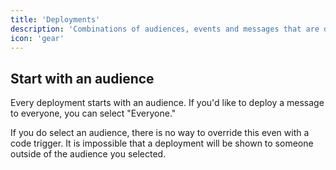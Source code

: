 ```yaml
---
title: 'Deployments'
description: 'Combinations of audiences, events and messages that are deployed to your app.'
icon: 'gear'
---
```


## Start with an audience

Every deployment starts with an audience. If you'd like to deploy a message to everyone, you can select "Everyone." 

If you do select an audience, there is no way to override this even with a code trigger. It is impossible that a deployment will be shown to someone outside of the audience you selected.

